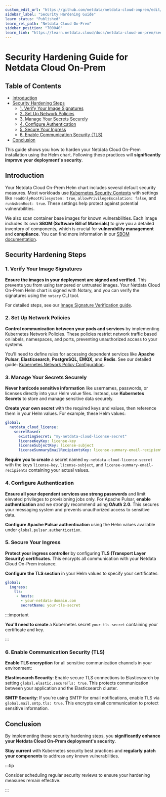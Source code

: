```yaml
---
custom_edit_url: "https://github.com/netdata/netdata-cloud-onprem/edit/master/docs/learn.netdata.cloud/hardening-guide.md"
sidebar_label: "Security Hardening Guide"
learn_status: "Published"
learn_rel_path: "Netdata Cloud On-Prem"
sidebar_position: "700040"
learn_link: "https://learn.netdata.cloud/docs/netdata-cloud-on-prem/security-hardening-guide"
---
```


# Security Hardening Guide for Netdata Cloud On-Prem

## Table of Contents

- [Introduction](#introduction)
- [Security Hardening Steps](#security-hardening-steps)
  - [1. Verify Your Image Signatures](#1-verify-your-image-signatures)
  - [2. Set Up Network Policies](#2-set-up-network-policies)
  - [3. Manage Your Secrets Securely](#3-manage-your-secrets-securely)
  - [4. Configure Authentication](#4-configure-authentication)
  - [5. Secure Your Ingress](#5-secure-your-ingress)
  - [6. Enable Communication Security (TLS)](#6-enable-communication-security-tls)
- [Conclusion](#conclusion)

This guide shows you how to harden your Netdata Cloud On-Prem installation using the Helm chart. Following these practices will **significantly improve your deployment's security**.

## Introduction

Your Netdata Cloud On-Prem Helm chart includes several default security measures. Most workloads use [Kubernetes Security Contexts](https://kubernetes.io/docs/tasks/configure-pod-container/security-context/) with settings like `readOnlyRootFilesystem: true`, `allowPrivilegeEscalation: false`, and `runAsNonRoot: true`. These settings help protect against potential vulnerabilities. 

We also scan container base images for known vulnerabilities. Each image includes its own **SBOM (Software Bill of Materials)** to give you a detailed inventory of components, which is crucial for **vulnerability management** and **compliance**. You can find more information in our [SBOM documentation](https://learn.netdata.cloud/docs/netdata-cloud-on-prem/software-bill-of-materials).

## Security Hardening Steps

### 1. Verify Your Image Signatures

**Ensure the images in your deployment are signed and verified.** This prevents you from using tampered or untrusted images. Your Netdata Cloud On-Prem Helm chart is signed with Notary, and you can verify the signatures using the `notary` CLI tool. 

For detailed steps, see our [Image Signature Verification guide](https://learn.netdata.cloud/docs/netdata-cloud-on-prem/container-image-signature-verification).

### 2. Set Up Network Policies

**Control communication between your pods and services** by implementing Kubernetes Network Policies. These policies restrict network traffic based on labels, namespaces, and ports, preventing unauthorized access to your systems.

You'll need to define rules for accessing dependent services like **Apache Pulsar**, **Elasticsearch**, **PostgreSQL**, **EMQX**, and **Redis**. See our detailed guide: [Kubernetes Network Policy Configuration](https://learn.netdata.cloud/docs/netdata-cloud-on-prem/kubernetes-network-policy-configuration).

### 3. Manage Your Secrets Securely

**Never hardcode sensitive information** like usernames, passwords, or licenses directly into your Helm value files. Instead, use **Kubernetes Secrets** to store and manage sensitive data securely.

**Create your own secret** with the required keys and values, then reference them in your Helm values. For example, these Helm values:

```yaml
global:
  netdata_cloud_license:
    secretBased:
      existingSecret: "my-netdata-cloud-license-secret"
      licenseKeyKey: license-key
      licenseSubjectKey: license-subject
      licenseSummaryEmailRecipientsKey: license-summary-email-recipients
```

**Require you to create** a secret named `my-netdata-cloud-license-secret` with the keys `license-key`, `license-subject`, and `license-summary-email-recipients` containing your actual values.

### 4. Configure Authentication

**Ensure all your dependent services use strong passwords** and limit elevated privileges to provisioning jobs only. For Apache Pulsar, **enable authentication** and we strongly recommend using **OAuth 2.0**. This secures your messaging system and prevents unauthorized access to sensitive data.

**Configure Apache Pulsar authentication** using the Helm values available under `global.pulsar.authentication`.

### 5. Secure Your Ingress

**Protect your ingress controller** by configuring **TLS (Transport Layer Security) certificates**. This encrypts all communication with your Netdata Cloud On-Prem instance. 

**Configure the TLS section** in your Helm values to specify your certificates:

```yaml
global:
  ingress:
    tls:
     - hosts:
       - your-netdata-domain.com
       secretName: your-tls-secret
```

:::important

**You'll need to create** a Kubernetes secret `your-tls-secret` containing your certificate and key.

:::

### 6. Enable Communication Security (TLS)

**Enable TLS encryption** for all sensitive communication channels in your environment:

**Elasticsearch Security**: Enable secure TLS connections to Elasticsearch by setting `global.elastic.secureTls: true`. This protects communication between your application and the Elasticsearch cluster.

**SMTP Security**: If you're using SMTP for email notifications, enable TLS via `global.mail.smtp.tls: true`. This encrypts email communication to protect sensitive information.

## Conclusion

By implementing these security hardening steps, you **significantly enhance your Netdata Cloud On-Prem deployment's security**. 

**Stay current** with Kubernetes security best practices and **regularly patch your components** to address any known vulnerabilities. 

:::tip

Consider scheduling regular security reviews to ensure your hardening measures remain effective.

:::
